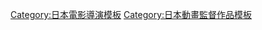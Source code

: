 {{Navbox
|name= 大槻敦史執導作品
|title= [[大槻敦史]]執導作品
|titlestyle= background:skyblue
|groupstyle= background:#d0e5f5
|belowstyle= background:#d0e5f5
|group1 = 電視動畫
|list1={{Navbox|child
|group1 = 2000年代
|list1 = [[我的狐仙女友]]（2008年）
|group2 = 2010年代
|list2 = [[大小姐×執事！]]（2010年） - [[出包王女|更多出包王女]]（2010年） - [[迷糊餐廳|WORKING'!!]]（2011年） - [[出包王女|出包王女 Darkness]]（2012年） - [[白银的意志 ARGEVOLLEN]]（2014年） - [[出包王女|出包王女 Darkness 2nd]]（2015年） - [[BanG Dream!]]（2017年）
}}
|group2 = OVA
|list2={{Navbox|child
|group1 = 
|list1 =  [[我的狐仙女友|我的狐仙女友 盛夏的狂歡節]]（2009年）
}}}}
<noinclude>{{DEFAULTSORT:大槻敦史}}
[[Category:日本電影導演模板]]
[[Category:日本動畫監督作品模板]]</noinclude>